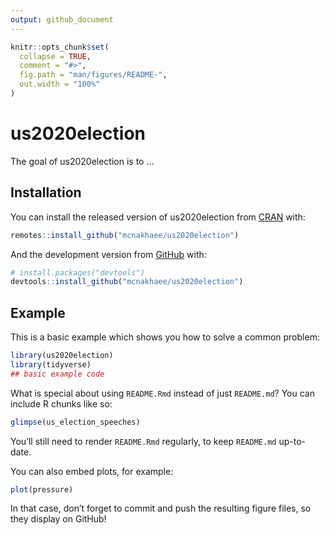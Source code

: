 ```yaml
---
output: github_document
---
```


<!-- README.md is generated from README.Rmd. Please edit that file -->

```r
knitr::opts_chunk$set(
  collapse = TRUE,
  comment = "#>",
  fig.path = "man/figures/README-",
  out.width = "100%"
)
```

# us2020election

<!-- badges: start -->
<!-- badges: end -->

The goal of us2020election is to ...

## Installation

You can install the released version of us2020election from [CRAN](https://CRAN.R-project.org) with:

```r
remotes::install_github("mcnakhaee/us2020election")
```

And the development version from [GitHub](https://github.com/) with:

``` r
# install.packages("devtools")
devtools::install_github("mcnakhaee/us2020election")
```
## Example

This is a basic example which shows you how to solve a common problem:

```r
library(us2020election)
library(tidyverse)
## basic example code
```

What is special about using `README.Rmd` instead of just `README.md`? You can include R chunks like so:

```r
glimpse(us_election_speeches)
```

You'll still need to render `README.Rmd` regularly, to keep `README.md` up-to-date.

You can also embed plots, for example:

```r
plot(pressure)
```

In that case, don't forget to commit and push the resulting figure files, so they display on GitHub!
